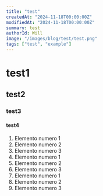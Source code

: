 ```yaml
---
title: "test"
createdAt: "2024-11-18T00:00:00Z"
modifiedAt: "2024-11-18T00:00:00Z"
summary: test
authorId: Will
image: "/images/blog/test/test.png"
tags: ["test", "example"]
---
```


# test1

## test2

### test3

#### test4

1. Elemento numero 1
2. Elemento numero 2
3. Elemento numero 3
4. Elemento numero 1
5. Elemento numero 2
6. Elemento numero 3
7. Elemento numero 1
8. Elemento numero 2
9. Elemento numero 3
